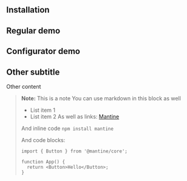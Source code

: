 
## Installation

<InstallScript packages="mantine-query-select" />

## Regular demo

<Demo data={demos.usage} />

## Configurator demo

<Demo data={demos.configurator} />

## Other subtitle

Other content

> **Note:** This is a note
> You can use markdown in this block as well
>
> - List item 1
> - List item 2
>   As well as links: [Mantine](https://mantine.dev)
>
> And inline code `npm install mantine`
>
> And code blocks:
>
> ```tsx
> import { Button } from '@mantine/core';
>
> function App() {
>   return <Button>Hello</Button>;
> }
> ```
